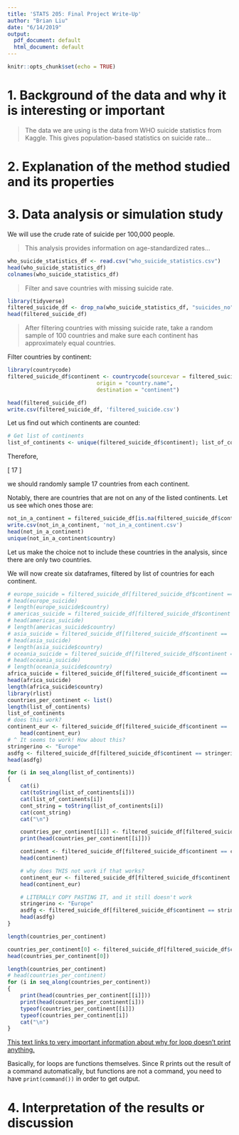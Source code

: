 ```yaml
---
title: 'STATS 205: Final Project Write-Up'
author: "Brian Liu"
date: "6/14/2019"
output:
  pdf_document: default
  html_document: default
---
```


```r
knitr::opts_chunk$set(echo = TRUE)
```

# 1. Background of the data and why it is interesting or important

>The data we are using is the data from WHO suicide statistics from Kaggle. This gives population-based statistics on suicide rate...

# 2. Explanation of the method studied and its properties

# 3. Data analysis or simulation study

We will use the crude rate of suicide per 100,000 people.

>This analysis provides information on age-standardized rates...

```r
who_suicide_statistics_df <- read.csv("who_suicide_statistics.csv")
head(who_suicide_statistics_df)
colnames(who_suicide_statistics_df)
```

>Filter and save countries with missing suicide rate.

<!-- install.packages("devtools", dependencies=TRUE, repos='http://cran.us.r-project.org') -->

```r
library(tidyverse)
filtered_suicide_df <- drop_na(who_suicide_statistics_df, "suicides_no")
head(filtered_suicide_df)
```

>After filtering countries with missing suicide rate, take a random sample of 100 countries and make sure each continent has approximately equal countries.

Filter countries by continent:


```r
library(countrycode)
filtered_suicide_df$continent <- countrycode(sourcevar = filtered_suicide_df[, "country"],
                            origin = "country.name",
                            destination = "continent")

head(filtered_suicide_df)
write.csv(filtered_suicide_df, 'filtered_suicide.csv')
```

Let us find out which continents are counted:

```r
# Get list of continents
list_of_continents <- unique(filtered_suicide_df$continent); list_of_continents
```

Therefore,

\[
	\frac{100 \textrm{ countries}}{6 \textrm{ continents}} \approx 16 \textrm{ to } 17 \textrm{ countries per continent}
\]

we should randomly sample 17 countries from each continent.


Notably, there are countries that are not on any of the listed continents. Let us see which ones those are:

```r
not_in_a_continent = filtered_suicide_df[is.na(filtered_suicide_df$continent),]
write.csv(not_in_a_continent, 'not_in_a_continent.csv')
head(not_in_a_continent)
unique(not_in_a_continent$country)
```

Let us make the choice not to include these countries in the analysis, since there are only two countries.


We will now create six dataframes, filtered by list of countries for each continent.

```r
# europe_suicide = filtered_suicide_df[filtered_suicide_df$continent == 'Europe',]
# head(europe_suicide)
# length(europe_suicide$country)
# americas_suicide = filtered_suicide_df[filtered_suicide_df$continent == 'Americas',]
# head(americas_suicide)
# length(americas_suicide$country)
# asia_suicide = filtered_suicide_df[filtered_suicide_df$continent == 'Asia',]
# head(asia_suicide)
# length(asia_suicide$country)
# oceania_suicide = filtered_suicide_df[filtered_suicide_df$continent == 'Oceania',]
# head(oceania_suicide)
# length(oceania_suicide$country)
africa_suicide = filtered_suicide_df[filtered_suicide_df$continent == 'Africa',]
head(africa_suicide)
length(africa_suicide$country)
library(rlist)
countries_per_continent <- list()
length(list_of_continents)
list_of_continents
# does this work?
continent_eur <- filtered_suicide_df[filtered_suicide_df$continent == 'Europe',]
    head(continent_eur)
# ^ It seems to work! How about this?
stringerino <- "Europe"
asdfg <- filtered_suicide_df[filtered_suicide_df$continent == stringerino,]
head(asdfg)

for (i in seq_along(list_of_continents))
{
	cat(i)
	cat(toString(list_of_continents[i]))
	cat(list_of_continents[i])
	cont_string = toString(list_of_continents[i])
	cat(cont_string)
	cat("\n")

	countries_per_continent[[i]] <- filtered_suicide_df[filtered_suicide_df$continent == cont_string,]
	print(head(countries_per_continent[[i]]))

	continent <- filtered_suicide_df[filtered_suicide_df$continent == cont_string,]
	head(continent)

	# why does THIS not work if that works?
	continent_eur <- filtered_suicide_df[filtered_suicide_df$continent == 'Europe',]
	head(continent_eur)

	# LITERALLY COPY PASTING IT, and it still doesn't work
	stringerino <- "Europe"
	asdfg <- filtered_suicide_df[filtered_suicide_df$continent == stringerino,]
	head(asdfg)
}

length(countries_per_continent)

countries_per_continent[0] <- filtered_suicide_df[filtered_suicide_df$continent == cont_string,]
head(countries_per_continent[0])

length(countries_per_continent)
# head(countries_per_continent)
for (i in seq_along(countries_per_continent))
{
	print(head(countries_per_continent[[i]]))
	print(head(countries_per_continent[i]))
	typeof(countries_per_continent[[i]])
	typeof(countries_per_continent[i])
	cat("\n")
}
```

[This text links to very important information about why for loop doesn't print anything.](https://stackoverflow.com/questions/14987743/head-function-does-not-work-within-for-loop) 

Basically, for loops are functions themselves. Since R prints out the result of a command automatically, but functions are not a command, you need to have `print(command())` in order to get output.

# 4. Interpretation of the results or discussion
